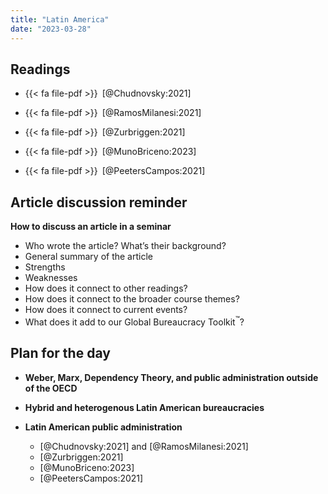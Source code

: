 ```yaml
---
title: "Latin America"
date: "2023-03-28"
---
```


## Readings


- {{< fa file-pdf >}}&ensp;[@Chudnovsky:2021]

- {{< fa file-pdf >}}&ensp;[@RamosMilanesi:2021]

- {{< fa file-pdf >}}&ensp;[@Zurbriggen:2021]

- {{< fa file-pdf >}}&ensp;[@MunoBriceno:2023]

- {{< fa file-pdf >}}&ensp;[@PeetersCampos:2021]


## Article discussion reminder

**How to discuss an article in a seminar**

- Who wrote the article? What’s their background?
- General summary of the article
- Strengths
- Weaknesses
- How does it connect to other readings?
- How does it connect to the broader course themes?
- How does it connect to current events?
- What does it add to our Global Bureaucracy Toolkit^™^?


## Plan for the day

- **Weber, Marx, Dependency Theory, and public administration outside of the OECD**

- **Hybrid and heterogenous Latin American bureaucracies**

- **Latin American public administration**

  - [@Chudnovsky:2021] and [@RamosMilanesi:2021]
  - [@Zurbriggen:2021]
  - [@MunoBriceno:2023] 
  - [@PeetersCampos:2021]
